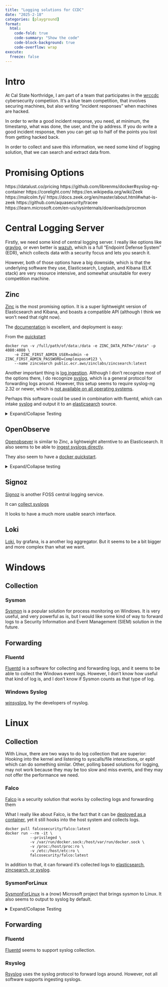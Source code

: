 ```yaml
---
title: "Logging solutions for CCDC"
date: "2025-2-18"
categories: [playground]
format:
  html:
    code-fold: true
    code-summary: "Show the code"
    code-block-background: true
    code-overflow: wrap
execute:
  freeze: false
---
```


# Intro

At Cal State Northridge, I am part of a team that participates in the [wrccdc](https://wrccdc.org/) cybersecurity competiion. It's a blue team competition, that involves securing machines, but also writing "incident responses" when machines are hacked. 

In order to write a good incident response, you need, at minimum, the timestamp, what was done, the user, and the ip address. If you do write a good incident response, then you can get up to half of the points you lost from getting hacked back.

In order to collect and save this information, we need some kind of logging solution, that we can search and extract data from. 

# Promising Options

https://datalust.co/pricing
https://github.com/librenms/docker#syslog-ng-container
https://corelight.com/
https://en.wikipedia.org/wiki/Zeek
https://malcolm.fyi/
https://docs.zeek.org/en/master/about.html#what-is-zeek
https://github.com/aquasecurity/tracee
https://learn.microsoft.com/en-us/sysinternals/downloads/procmon

# Central Logging Server

Firstly, we need some kind of central logging server. I really like options like [graylog](https://graylog.org/), or even better is [wazuh](https://wazuh.com), which is a full "Endpoint Defense System" (EDR), which collects data with a security focus and lets you search it.

However, both of those options have a big downside, which is that the underlying software they use, Elasticsearch, Logtash, and Kibana (ELK stack) are very resource intensive, and somewhat unsuitable for every competition machine. 

## Zinc

[Zinc](https://github.com/zincsearch/zincsearch) is the most promising option. It is a super lightweight version of Elasticsearch and Kibana, and boasts a compatible API (although I think we won't need that right now). 

The [documentation](https://zincsearch-docs.zinc.dev/) is excellent, and deployment is easy:

From the [quickstart](https://zincsearch-docs.zinc.dev/quickstart/)


```
docker run -v /full/path/of/data:/data -e ZINC_DATA_PATH="/data" -p 4080:4080 \
    -e ZINC_FIRST_ADMIN_USER=admin -e ZINC_FIRST_ADMIN_PASSWORD=Complexpass#123 \
    --name zincsearch public.ecr.aws/zinclabs/zincsearch:latest
```

Another important thing is [log ingestion](https://zincsearch-docs.zinc.dev/ingestion/). Although I don't recognize most of the options there, I do recognize [syslog](https://www.syslog-ng.com/community/b/blog/posts/another-use-for-the-syslog-ng-elasticsearch-http-destination-zinc), which is a general protocol for forwarding logs around. However, this setup seems to require syslog-ng 2.32 or newer, which is [not available on all operating systems](https://repology.org/project/syslog-ng/versions).  

Perhaps this software could be used in combination with fluentd, which can intake [syslog](https://docs.fluentd.org/input/syslog) and output it to an [elasticsearch](https://docs.fluentd.org/output/elasticsearch) source. 

<details><summary>Expand/Collapse Testing</summary>

I spun up a podman container with:

```.default
podman run -it --rm -p 4080:4080 -e ZINC_FIRST_ADMIN_USER=admin -e ZINC_FIRST_ADMIN_PASSWORD=password public.ecr.aws/zinclabs/zincsearch:latest
```

And it was up instantly:

![](images/zincsearch.jpg)

</details>

## OpenObserve

[Openobsever](https://openobserve.ai/) is similar to Zinc, a lightweight alterntive to an Elasticsearch. It also seems to be able to [ingest syslogs directly](https://openobserve.ai/docs/ingestion/logs/syslog/). 

They also seem to have a [docker quickstart](https://openobserve.ai/docs/quickstart/#__tabbed_1_3).

<details><summary>Expand/Collapse testing</summary>

```.default
podman run -e ZO_DATA_DIR="/data" --network=host -e ZO_ROOT_USER_EMAIL="root@example.com" -e ZO_ROOT_USER_PASSWORD="password" docker.io/openobserve/openobserve:latest
```

Similar to Zinc (I think they're by the same people), it comes up very quickly.

![](images/openobserver.jpg)

It also seems to come with script which I can run on Linux or Windows machines, that will install an agent to ingest logs.

I spun up a debian vagrant machine as a test, so I can run the command.

```.default
curl -O https://raw.githubusercontent.com/openobserve/agents/main/linux/install.sh && chmod +x install.sh && sudo ./install.sh http://192.168.121.1:5080/api/default/ cm9vdEBleGFtcGxlLmNvbTpzWlAyMXF1VFpCQmFpa3hp
```

Although I love the ease of install, the search interface is unintuitive, and it doesn't seem to log anything other than this one bit about the logging process itself.

![](images/openobserverlogs.jpg)

Well, there also seems to be a "default" cateogry, which informs me of apt upgrades but not much else. 

I attempted to install SysmonForLinux, but the logs that generates don't seem to be forwarded by default. It seems like the OpenObserve agent catches journald and apt logs, but not actual syslogs.

I can forward syslogs though, [by having openobserve act as a syslog server](https://openobserve.ai/docs/ingestion/logs/syslog/)

```.default
apt install rsyslog
```

[Forward journald messages to syslog](https://wiki.archlinux.org/title/Rsyslog#journald's_syslog-forward_feature), and then I could [forward syslog messages to a remote server using rsyslog](https://www.rsyslog.com/sending-messages-to-a-remote-syslog-server/).

And for a brief period, logs were working, but then they deleted themselves and I can no longer search for them. The issue seems to be somehow related to SysmonForLinux, because after disabling that, it works.  

</details>

## Signoz

[Signoz](https://signoz.io/docs/) is another FOSS central logging service.

It can [collect syslogs](https://signoz.io/docs/userguide/collecting_syslogs/)

It looks to have a much more usable search interface.

## Loki

[Loki](https://grafana.com/oss/loki/), by grafana, is a another log aggregator. But it seems to be a bit bigger and more complex than what we want.



# Windows

## Collection

### Sysmon

[Sysmon](https://learn.microsoft.com/en-us/sysinternals/downloads/sysmon) is a popular solution for process monitoring on Windows. It is very useful, and very powerful as is, but I would like some kind of way to forward logs to a Security Information and Event Management (SIEM) solution in the future. 

## Forwarding

### Fluentd

[Fluentd](https://docs.fluentd.org/input/windows_eventlog) is a software for collecting and forwarding logs, and it seems to be able to collect the Windows event logs. However, I don't know how useful that kind of log is, and I don't know if Sysmon counts as that type of log. 

### Windows Syslog

[winsyslog](https://www.winsyslog.com), by the developers of rsyslog.

# Linux

## Collection

With Linux, there are two ways to do log collection that are superior: Hooking into the kernel and listening to syscalls/file interactions, or epbf which can do something similar. Other, polling based solutions for logging, may not work because they may be too slow and miss events, and they may not offer the performance we need. 

### Falco

[Falco](https://falco.org/) is a security solution that works by collecting logs and forwarding them

What I really like about Falco, is the fact that it can be [deployed as a container](https://falco.org/docs/setup/container/), yet it still hooks into the host system and collects logs.

```.default
docker pull falcosecurity/falco:latest
docker run --rm -it \
           --privileged \
           -v /var/run/docker.sock:/host/var/run/docker.sock \
           -v /proc:/host/proc:ro \
           -v /etc:/host/etc:ro \
           falcosecurity/falco:latest
```

In addition to that, it can forward it's collected logs to [elasticsearch, zincsearch, or syslog](https://falco.org/docs/concepts/outputs/forwarding/).

### SysmonForLinux

[SysmonForLinux](https://github.com/microsoft/SysmonForLinux) is a (now) Microsoft project that brings sysmon to Linux. It also seems to output to syslog by default.

<details><summary>Expand/Collapse Testing</summary>

Installing it was simple, I followed the [install instructions for Debian 12](https://github.com/microsoft/SysmonForLinux/blob/main/INSTALL.md). 

Then, I started the service. 

To view the syslogs, I can use:

```.default
cat /var/log/syslog | /opt/sysmon/sysmonLogView | less
```

Although sadly, it does not seem to inform me of ssh processes, it does give quite a bit of information, mainly about processes being started and stopped. Here is a sample:

```.default
Event SYSMONEVENT_CREATE_PROCESS
        RuleName: -
        UtcTime: 2025-02-18 19:59:41.656
        ProcessGuid: {5304214a-e6ad-67b4-a5e6-724d9e550000}
        ProcessId: 2701
        Image: /opt/sysmon/sysmonLogView
        FileVersion: -
        Description: -
        Product: -
        Company: -
        OriginalFileName: -
        CommandLine: /opt/sysmon/sysmonLogView
        CurrentDirectory: /var/log
        User: root
        LogonGuid: {5304214a-0000-0000-0000-000001000000}
        LogonId: 0
        TerminalSessionId: 5
        IntegrityLevel: no level
        Hashes: SHA256=ac099d5fd9305b8c68f247415aebc56d35af953ede6782856b8e1c206efaad87
        ParentProcessGuid: {00000000-0000-0000-0000-000000000000}
        ParentProcessId: 1713
        ParentImage: -
        ParentCommandLine: -
        ParentUser: -
```

</details>

## Forwarding

### Fluentd

[Fluentd](https://docs.fluentd.org/input/syslog) seems to support syslog collection.

### Rsyslog

[Rsyslog](https://en.wikipedia.org/wiki/Rsyslog) uses the syslog protocol to forward logs around. However, not all software supports ingesting syslogs. 
